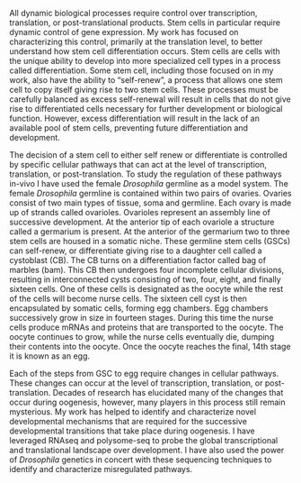 All dynamic biological processes require control over transcription, translation, or post-translational products. Stem cells in particular require dynamic control of gene expression. My work has focused on characterizing this control, primarily at the translation level, to better understand how stem cell differentiation occurs. Stem cells are cells with the unique ability to develop into more specialized cell types in a process called differentiation. Some stem cell, including those focused on in my work, also have the ability to "self-renew", a process that allows one stem cell to copy itself giving rise to two stem cells. These processes must be carefully balanced as excess self-renewal will result in cells that do not give rise to differentiated cells necessary for further development or biological function. However, excess differentiation will result in the lack of an available pool of stem cells, preventing future differentiation and development. 

The decision of a stem cell to either self renew or differentiate is controlled by specific cellular pathways that can act at the level of transcription, translation, or post-translation. To study the regulation of these pathways in-vivo I have used the female *Drosophila* germline as a model system. The female *Drosophila* germline is contained within two pairs of ovaries. Ovaries consist of two main types of tissue, soma and germline. Each ovary is made up of strands called ovarioles. Ovarioles represent an assembly line of successive development. At the anterior tip of each ovariole a structure called a germarium is present. At the anterior of the germarium two to three stem cells are housed in a somatic niche. These germline stem cells (GSCs) can self-renew, or differentiate giving rise to a daughter cell called a cystoblast (CB). The CB turns on a differentiation factor called bag of marbles (bam). This CB then undergoes four incomplete cellular divisions, resulting in interconnected cysts consisting of two, four, eight, and finally sixteen cells. One of these cells is designated as the oocyte while the rest of the cells will become nurse cells. The sixteen cell cyst is then encapsulated by somatic cells, forming egg chambers. Egg chambers successively grow in size in fourteen stages. During this time the nurse cells produce mRNAs and proteins that are transported to the oocyte. The oocyte continues to grow, while the nurse cells eventually die, dumping their contents into the oocyte. Once the oocyte reaches the final, 14th stage it is known as an egg.

Each of the steps from GSC to egg require changes in cellular pathways. These changes can occur at the level of transcription, translation, or post-translation. Decades of research has elucidated many of the changes that occur during oogenesis, however, many players in this process still remain mysterious. My work has helped to identify and characterize novel developmental mechanisms that are required for the successive developmental transitions that take place during oogenesis. I have leveraged RNAseq and polysome-seq to probe the global transcriptional and translational landscape over development. I have also used the power of *Drosophila* genetics in concert with these sequencing techniques to identify and characterize misregulated pathways.


